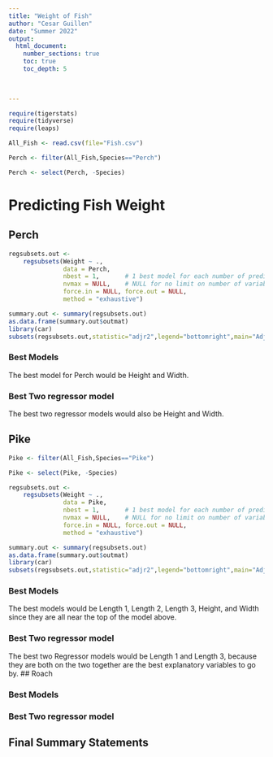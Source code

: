 ```yaml
---
title: "Weight of Fish"
author: "Cesar Guillen"
date: "Summer 2022"  
output: 
  html_document:
    number_sections: true
    toc: true
    toc_depth: 5

 
    
---
```



```r
require(tigerstats)
require(tidyverse)
require(leaps)
```


```r
All_Fish <- read.csv(file="Fish.csv")
```

```r
Perch <- filter(All_Fish,Species=="Perch")
```

```r
Perch <- select(Perch, -Species)
```


# Predicting Fish Weight

## Perch

```r
regsubsets.out <-
    regsubsets(Weight ~ .,
               data = Perch,
               nbest = 1,       # 1 best model for each number of predictors
               nvmax = NULL,    # NULL for no limit on number of variables
               force.in = NULL, force.out = NULL,
               method = "exhaustive")

summary.out <- summary(regsubsets.out)
as.data.frame(summary.out$outmat)
library(car)
subsets(regsubsets.out,statistic="adjr2",legend="bottomright",main="Adjusted R^2")
```

### Best Models

The best model for Perch would be Height and Width. 

### Best Two regressor model

The best two regressor models would also be Height and Width. 

## Pike

```r
Pike <- filter(All_Fish,Species=="Pike")
```

```r
Pike <- select(Pike, -Species)
```

```r
regsubsets.out <-
    regsubsets(Weight ~ .,
               data = Pike,
               nbest = 1,       # 1 best model for each number of predictors
               nvmax = NULL,    # NULL for no limit on number of variables
               force.in = NULL, force.out = NULL,
               method = "exhaustive")

summary.out <- summary(regsubsets.out)
as.data.frame(summary.out$outmat)
library(car)
subsets(regsubsets.out,statistic="adjr2",legend="bottomright",main="Adjusted R^2")
```

### Best Models

The best models would be Length 1, Length 2, Length 3, Height, and Width since they are all near the top of the model above.  

### Best Two regressor model

The best two Regressor models would be Length 1 and Length 3, because they are both on the two together are the best explanatory variables to go by. 
## Roach

### Best Models

### Best Two regressor model

## Final Summary Statements